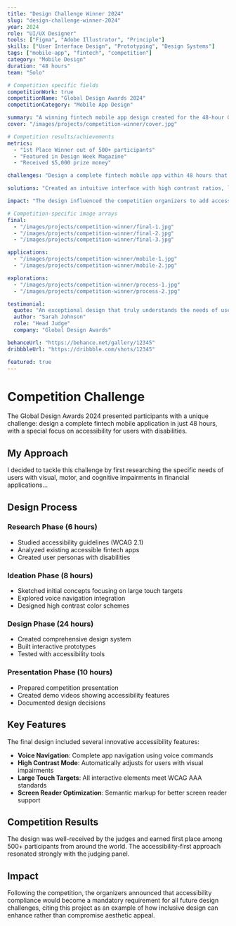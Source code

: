 ```yaml
---
title: "Design Challenge Winner 2024"
slug: "design-challenge-winner-2024"
year: 2024
role: "UI/UX Designer"
tools: ["Figma", "Adobe Illustrator", "Principle"]
skills: ["User Interface Design", "Prototyping", "Design Systems"]
tags: ["mobile-app", "fintech", "competition"]
category: "Mobile Design"
duration: "48 hours"
team: "Solo"

# Competition specific fields
competitionWork: true
competitionName: "Global Design Awards 2024"
competitionCategory: "Mobile App Design"

summary: "A winning fintech mobile app design created for the 48-hour Global Design Awards competition, focusing on accessibility and user experience."
cover: "/images/projects/competition-winner/cover.jpg"

# Competition results/achievements
metrics:
  - "1st Place Winner out of 500+ participants"
  - "Featured in Design Week Magazine"
  - "Received $5,000 prize money"

challenges: "Design a complete fintech mobile app within 48 hours that prioritizes accessibility for users with disabilities."

solutions: "Created an intuitive interface with high contrast ratios, large touch targets, and voice navigation support."

impact: "The design influenced the competition organizers to add accessibility as a mandatory criteria for future competitions."

# Competition-specific image arrays
final:
  - "/images/projects/competition-winner/final-1.jpg"
  - "/images/projects/competition-winner/final-2.jpg"
  - "/images/projects/competition-winner/final-3.jpg"

applications:
  - "/images/projects/competition-winner/mobile-1.jpg"
  - "/images/projects/competition-winner/mobile-2.jpg"

explorations:
  - "/images/projects/competition-winner/process-1.jpg"
  - "/images/projects/competition-winner/process-2.jpg"

testimonial:
  quote: "An exceptional design that truly understands the needs of users with disabilities while maintaining beautiful aesthetics."
  author: "Sarah Johnson"
  role: "Head Judge"
  company: "Global Design Awards"

behanceUrl: "https://behance.net/gallery/12345"
dribbbleUrl: "https://dribbble.com/shots/12345"

featured: true
---
```


# Competition Challenge

The Global Design Awards 2024 presented participants with a unique challenge: design a complete fintech mobile application in just 48 hours, with a special focus on accessibility for users with disabilities.

## My Approach

I decided to tackle this challenge by first researching the specific needs of users with visual, motor, and cognitive impairments in financial applications...

## Design Process

### Research Phase (6 hours)
- Studied accessibility guidelines (WCAG 2.1)
- Analyzed existing accessible fintech apps
- Created user personas with disabilities

### Ideation Phase (8 hours)
- Sketched initial concepts focusing on large touch targets
- Explored voice navigation integration
- Designed high contrast color schemes

### Design Phase (24 hours)
- Created comprehensive design system
- Built interactive prototypes
- Tested with accessibility tools

### Presentation Phase (10 hours)
- Prepared competition presentation
- Created demo videos showing accessibility features
- Documented design decisions

## Key Features

The final design included several innovative accessibility features:

- **Voice Navigation**: Complete app navigation using voice commands
- **High Contrast Mode**: Automatically adjusts for users with visual impairments  
- **Large Touch Targets**: All interactive elements meet WCAG AAA standards
- **Screen Reader Optimization**: Semantic markup for better screen reader support

## Competition Results

The design was well-received by the judges and earned first place among 500+ participants from around the world. The accessibility-first approach resonated strongly with the judging panel.

## Impact

Following the competition, the organizers announced that accessibility compliance would become a mandatory requirement for all future design challenges, citing this project as an example of how inclusive design can enhance rather than compromise aesthetic appeal.